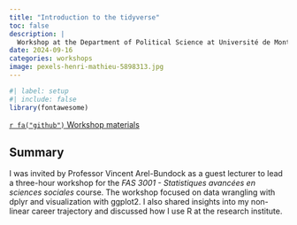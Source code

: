 ```yaml
---
title: "Introduction to the tidyverse"
toc: false
description: |
  Workshop at the Department of Political Science at Université de Montréal
date: 2024-09-16
categories: workshops
image: pexels-henri-mathieu-5898313.jpg
---
```


```r
#| label: setup
#| include: false
library(fontawesome)
```

<a class="btn btn-light" href="https://github.com/reikookamoto/2024-09-18_intro-to-tidyverse">
`r fa("github")` Workshop materials</a>

## Summary

I was invited by Professor Vincent Arel-Bundock as a guest lecturer to lead a 
three-hour workshop for the *FAS 3001 - Statistiques avancées en sciences 
sociales* course. The workshop focused on data wrangling with dplyr and 
visualization with ggplot2. I also shared insights into my non-linear career 
trajectory and discussed how I use R at the research institute.
